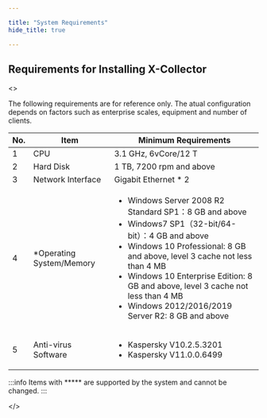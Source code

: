 ```yaml
---

title: "System Requirements"
hide_title: true

---
```



## Requirements for Installing X-Collector

<>

  <p>
    The following requirements are for reference only. The atual configuration depends
    on factors such as enterprise scales, equipment and number of clients.
  </p>
    <table>
    <thead>
    <tr>
          <th>No.</th>
          <th>Item</th>
          <th>Minimum Requirements</th>
        </tr>
        </thead>
      <tbody>
        <tr>
          <td>1</td>
          <td>CPU</td>
          <td>3.1 GHz, 6vCore/12 T</td>
        </tr>
        <tr>
          <td>2</td>
          <td>Hard Disk</td>
          <td>1 TB, 7200 rpm and above</td>
        </tr>
        <tr>
          <td>3</td>
          <td>Network Interface</td>
          <td>Gigabit Ethernet * 2</td>
        </tr>
        <tr>
          <td>4</td>
          <td>*Operating System/Memory</td>
          <td>
            <ul>
            <li>Windows Server 2008 R2 Standard SP1：8 GB and above</li>
            <li>Windows7 SP1（32-bit/64-bit）：4 GB and above</li>
           <li>Windows 10 Professional: 8 GB and above, level 3 cache not less than
            4 MB</li>
            <li>Windows 10 Enterprise Edition: 8 GB and above, level 3 cache not less
            than 4 MB</li>
            <li>Windows 2012/2016/2019 Server R2: 8 GB and above</li>
            </ul>
          </td>
        </tr>
        <tr>
          <td>5</td>
          <td>Anti-virus Software</td>
          <td>
            <ul>
            <li>Kaspersky V10.2.5.3201</li>
            <li>Kaspersky V11.0.0.6499</li>
            </ul>
          </td>
        </tr>
      </tbody>
    </table>

:::info
Items with ***** are supported by the system and cannot be changed.
:::

</>


